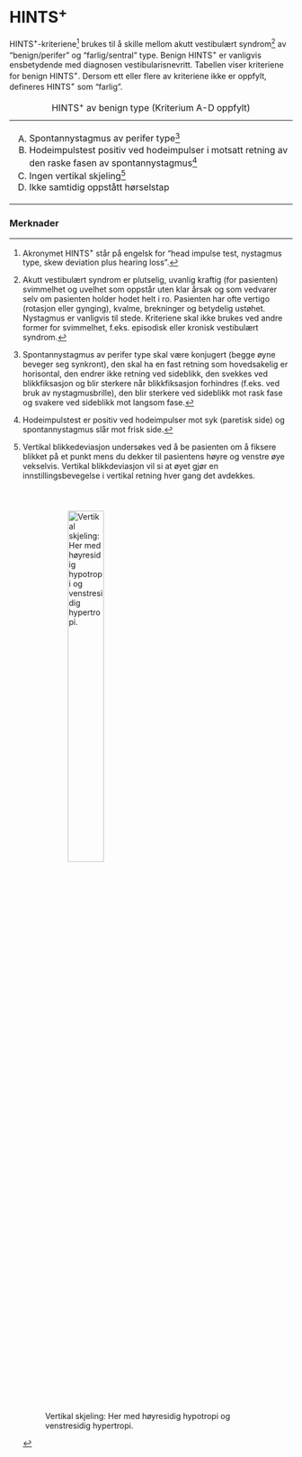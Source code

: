 # HINTS^+^ {#sec-HINTS}

HINTS^+^-kriteriene[^hints-1] brukes til å skille mellom akutt vestibulært syndrom[^hints-2] av "benign/perifer" og "farlig/sentral" type. Benign HINTS^+^ er vanligvis ensbetydende med diagnosen vestibularisnevritt. Tabellen viser kriteriene for benign HINTS^+^. Dersom ett eller flere av kriteriene ikke er oppfylt, defineres HINTS^+^ som "farlig".

[^hints-1]: Akronymet HINTS^+^ står på engelsk for "head impulse test, nystagmus type, skew deviation plus hearing loss".

[^hints-2]: Akutt vestibulært syndrom er plutselig, uvanlig kraftig (for pasienten) svimmelhet og uvelhet som oppstår uten klar årsak og som vedvarer selv om pasienten holder hodet helt i ro. Pasienten har ofte vertigo (rotasjon eller gynging), kvalme, brekninger og betydelig ustøhet. Nystagmus er vanligvis til stede. Kriteriene skal ikke brukes ved andre former for svimmelhet, f.eks. episodisk eller kronisk vestibulært syndrom.

+----------------------------------------------------------------------------------------------------------------+
| A.  Spontannystagmus av perifer type[^hints-3]                                                                 |
| B.  Hodeimpulstest positiv ved hodeimpulser i motsatt retning av den raske fasen av spontannystagmus[^hints-4] |
| C.  Ingen vertikal skjeling[^hints-5]                                                                          |
| D.  Ikke samtidig oppstått hørselstap                                                                          |
+----------------------------------------------------------------------------------------------------------------+

: HINTS^+^ av benign type (Kriterium A-D oppfylt)

[^hints-3]: Spontannystagmus av perifer type skal være konjugert (begge øyne beveger seg synkront), den skal ha en fast retning som hovedsakelig er horisontal, den endrer ikke retning ved sideblikk, den svekkes ved blikkfiksasjon og blir sterkere når blikkfiksasjon forhindres (f.eks. ved bruk av nystagmusbrille), den blir sterkere ved sideblikk mot rask fase og svakere ved sideblikk mot langsom fase.

[^hints-4]: Hodeimpulstest er positiv ved hodeimpulser mot syk (paretisk side) og spontannystagmus slår mot frisk side.

[^hints-5]: Vertikal blikkedeviasjon undersøkes ved å be pasienten om å fiksere blikket på et punkt mens du dekker til pasientens høyre og venstre øye vekselvis. Vertikal blikkdeviasjon vil si at øyet gjør en innstillingsbevegelse i vertikal retning hver gang det avdekkes.

    ![Vertikal skjeling: Her med høyresidig hypotropi og venstresidig hypertropi.](images/skew.gif){style="padding:40px;" width="40%"}

### Merknader

